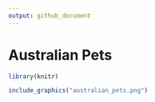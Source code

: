 ```yaml
---
output: github_document
---
```


# Australian Pets

```r
library(knitr)
```

```r
include_graphics("australian_pets.png")
```
